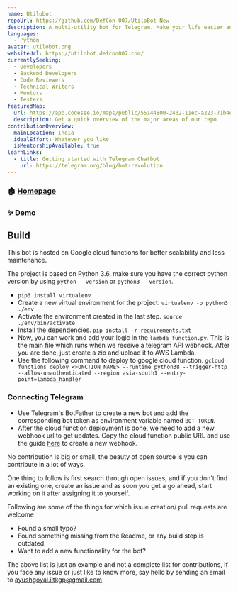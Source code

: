 ```yaml
---
name: Utilobot
repoUrl: https://github.com/DefCon-007/UtiloBot-New
description: A multi-utility bot for Telegram. Make your life easier and get music links to every platform, shorten URLs, etc without ever leaving telegram..
languages:
  - Python
avatar: utilobot.png
websiteUrl: https://utilobot.defcon007.com/
currentlySeeking:
  - Developers
  - Backend Developers
  - Code Reviewers
  - Technical Writers
  - Mentors
  - Testers
featuredMap:
  url: https://app.codesee.io/maps/public/55144800-2432-11ec-a223-71b4e261e7a1
  description: Get a quick overview of the major areas of our repo
contributionOverview:
  mainLocation: India
  idealEffort: Whatever you like
  isMentorshipAvailable: true
learnLinks:
  - title: Getting started with Telegram Chatbot
    url: https://telegram.org/blog/bot-revolution
---
```


<Overview>

### 🏠 [Homepage](https://utilobot.defcon007.com)

### ✨ [Demo](https://t.me/UtiloBot)

## Build

This bot is hosted on Google cloud functions for better scalability and less maintenance.

The project is based on Python 3.6, make sure you have the correct python version by using `python --version` or `python3 --version`.

- `pip3 install virtualenv`
- Create a new virtual environment for the project.
  `virtualenv -p python3 ./env`
- Activate the environment created in the last step.
  `source ./env/bin/activate`
- Install the dependencies.
  `pip install -r requirements.txt`
- Now, you can work and add your logic in the `lambda_function.py`. This is the main file which runs when we receive a telegram API webhook. After you are done, just create a zip and upload it to AWS Lambda.
- Use the following command to deploy to google cloud function.
  `gcloud functions deploy <FUNCTION_NAME> --runtime python38 --trigger-http --allow-unauthenticated --region asia-south1 --entry-point=lambda_handler`

### Connecting Telegram

- Use Telegram's BotFather to create a new bot and add the corresponding bot token as environment variable named `BOT_TOKEN`.
- After the cloud function deployment is done, we need to add a new webhook url to get updates. Copy the cloud function public URL and use the guide [here](https://xabaras.medium.com/setting-your-telegram-bot-webhook-the-easy-way-c7577b2d6f72) to create a new webhook.

</Overview>

<Contributing>

No contribution is big or small, the beauty of open source is you can contribute in a lot of ways.

One thing to follow is first search through open issues, and if you don't find an existing one, create an issue and as soon you get a go ahead, start working on it after assigning it to yourself.

Following are some of the things for which issue creation/ pull requests are welcome

- Found a small typo?
- Found something missing from the Readme, or any build step is outdated.
- Want to add a new functionality for the bot?

The above list is just an example and not a complete list for contributions, if you face any issue or just like to know more, say hello by sending an email to ayushgoyal.iitkgp@gmail.com

</Contributing>
